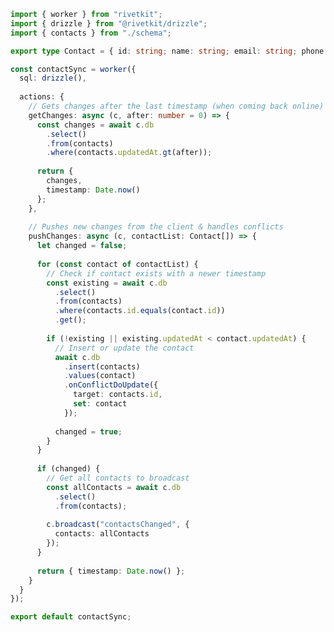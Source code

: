 ```typescript
import { worker } from "rivetkit";
import { drizzle } from "@rivetkit/drizzle";
import { contacts } from "./schema";

export type Contact = { id: string; name: string; email: string; phone: string; updatedAt: number; }

const contactSync = worker({
  sql: drizzle(),
  
  actions: {
    // Gets changes after the last timestamp (when coming back online)
    getChanges: async (c, after: number = 0) => {
      const changes = await c.db
        .select()
        .from(contacts)
        .where(contacts.updatedAt.gt(after));
      
      return { 
        changes,
        timestamp: Date.now()
      };
    },
    
    // Pushes new changes from the client & handles conflicts
    pushChanges: async (c, contactList: Contact[]) => {
      let changed = false;
      
      for (const contact of contactList) {
        // Check if contact exists with a newer timestamp
        const existing = await c.db
          .select()
          .from(contacts)
          .where(contacts.id.equals(contact.id))
          .get();
        
        if (!existing || existing.updatedAt < contact.updatedAt) {
          // Insert or update the contact
          await c.db
            .insert(contacts)
            .values(contact)
            .onConflictDoUpdate({
              target: contacts.id,
              set: contact
            });
          
          changed = true;
        }
      }
      
      if (changed) {
        // Get all contacts to broadcast
        const allContacts = await c.db
          .select()
          .from(contacts);
        
        c.broadcast("contactsChanged", { 
          contacts: allContacts
        });
      }
      
      return { timestamp: Date.now() };
    }
  }
});

export default contactSync;
```
